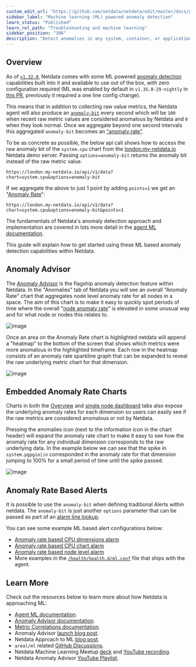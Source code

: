 ```yaml
---
custom_edit_url: "https://github.com/netdata/netdata/edit/master/docs/guides/monitor/anomaly-detection.md"
sidebar_label: "Machine learning (ML) powered anomaly detection"
learn_status: "Published"
learn_rel_path: "Troubleshooting and machine learning"
sidebar_position: "306"
description: "Detect anomalies in any system, container, or application in your infrastructure with machine learning and the open-source Netdata Agent."
---
```





## Overview

As of [`v1.32.0`](https://github.com/netdata/netdata/releases/tag/v1.32.0), Netdata comes with some ML powered [anomaly detection](https://en.wikipedia.org/wiki/Anomaly_detection) capabilities built into it and available to use out of the box, with zero configuration required (ML was enabled by default in `v1.35.0-29-nightly` in [this PR](https://github.com/netdata/netdata/pull/13158), previously it required a one line config change).

This means that in addition to collecting raw value metrics, the Netdata agent will also produce an [`anomaly-bit`](/docs/nightly/troubleshooting-and-machine-learning/configure-machine-learning-ml-powered-anomaly-detection#anomaly-bit---100--anomalous-0--normal) every second which will be `100` when recent raw metric values are considered anomalous by Netdata and `0` when they look normal. Once we aggregate beyond one second intervals this aggregated `anomaly-bit` becomes an ["anomaly rate"](/docs/nightly/troubleshooting-and-machine-learning/configure-machine-learning-ml-powered-anomaly-detection#anomaly-rate---averageanomaly-bit).

To be as concrete as possible, the below api call shows how to access the raw anomaly bit of the `system.cpu` chart from the [london.my-netdata.io](https://london.my-netdata.io) Netdata demo server. Passing `options=anomaly-bit` returns the anomaly bit instead of the raw metric value.

```
https://london.my-netdata.io/api/v1/data?chart=system.cpu&options=anomaly-bit
```

If we aggregate the above to just 1 point by adding `points=1` we get an "[Anomaly Rate](/docs/nightly/troubleshooting-and-machine-learning/configure-machine-learning-ml-powered-anomaly-detection#anomaly-rate---averageanomaly-bit)":

```
https://london.my-netdata.io/api/v1/data?chart=system.cpu&options=anomaly-bit&points=1
```

The fundamentals of Netdata's anomaly detection approach and implementation are covered in lots more detail in the [agent ML documentation](/docs/nightly/troubleshooting-and-machine-learning/configure-machine-learning-ml-powered-anomaly-detection). 

This guide will explain how to get started using these ML based anomaly detection capabilities within Netdata.

## Anomaly Advisor

The [Anomaly Advisor](/docs/nightly/troubleshooting-and-machine-learning/anomaly-advisor) is the flagship anomaly detection feature within Netdata. In the "Anomalies" tab of Netdata you will see an overall "Anomaly Rate" chart that aggregates node level anomaly rate for all nodes in a space. The aim of this chart is to make it easy to quickly spot periods of time where the overall "[node anomaly rate](/docs/nightly/troubleshooting-and-machine-learning/configure-machine-learning-ml-powered-anomaly-detection#node-anomaly-rate)" is elevated in some unusual way and for what node or nodes this relates to.

![image](https://user-images.githubusercontent.com/2178292/175928290-490dd8b9-9c55-4724-927e-e145cb1cc837.png)

Once an area on the Anomaly Rate chart is highlighted netdata will append a "heatmap" to the bottom of the screen that shows which metrics were more anomalous in the highlighted timeframe. Each row in the heatmap consists of an anomaly rate sparkline graph that can be expanded to reveal the raw underlying metric chart for that dimension.

![image](https://user-images.githubusercontent.com/2178292/175929162-02c8fe69-cc4f-4cf4-9b3a-a5e559a6feca.png)

## Embedded Anomaly Rate Charts

Charts in both the [Overview](/docs/nightly/getting-started/monitor-your-infrastructure/home-overview-and-single-node-view) and [single node dashboard](/docs/nightly/getting-started/monitor-your-infrastructure/home-overview-and-single-node-view#jump-to-single-node-dashboards) tabs also expose the underlying anomaly rates for each dimension so users can easily see if the raw metrics are considered anomalous or not by Netdata.

Pressing the anomalies icon (next to the information icon in the chart header) will expand the anomaly rate chart to make it easy to see how the anomaly rate for any individual dimension corresponds to the raw underlying data. In the example below we can see that the spike in `system.pgpgio|in` corresponded in the anomaly rate for that dimension jumping to 100% for a small period of time until the spike passed.

![image](https://user-images.githubusercontent.com/2178292/175933078-5dd951ff-7709-4bb9-b4be-34199afb3945.png)

## Anomaly Rate Based Alerts

It is possible to use the `anomaly-bit` when defining traditional Alerts within netdata. The `anomaly-bit` is just another `options` parameter that can be passed as part of an [alarm line lookup](https://learn.netdata.cloud/docs/agent/health/reference#alarm-line-lookup). 

You can see some example ML based alert configurations below:

- [Anomaly rate based CPU dimensions alarm](https://learn.netdata.cloud/docs/agent/health/reference#example-8---anomaly-rate-based-cpu-dimensions-alarm)
- [Anomaly rate based CPU chart alarm](https://learn.netdata.cloud/docs/agent/health/reference#example-9---anomaly-rate-based-cpu-chart-alarm)
- [Anomaly rate based node level alarm](https://learn.netdata.cloud/docs/agent/health/reference#example-10---anomaly-rate-based-node-level-alarm)
- More examples in the [`/health/health.d/ml.conf`](https://github.com/netdata/netdata/blob/master/health/health.d/ml.conf) file that ships with the agent.

## Learn More

Check out the resources below to learn more about how Netdata is approaching ML:

- [Agent ML documentation](/docs/nightly/troubleshooting-and-machine-learning/configure-machine-learning-ml-powered-anomaly-detection).
- [Anomaly Advisor documentation](/docs/nightly/troubleshooting-and-machine-learning/anomaly-advisor).
- [Metric Correlations documentation](/docs/nightly/troubleshooting-and-machine-learning/metric-correlations).
- Anomaly Advisor [launch blog post](https://www.netdata.cloud/blog/introducing-anomaly-advisor-unsupervised-anomaly-detection-in-netdata/).
- Netdata Approach to ML [blog post](https://www.netdata.cloud/blog/our-approach-to-machine-learning/).
- `areal/ml` related [GitHub Discussions](https://github.com/netdata/netdata/discussions?discussions_q=label%3Aarea%2Fml).
- Netdata Machine Learning Meetup [deck](https://docs.google.com/presentation/d/1rfSxktg2av2k-eMwMbjN0tXeo76KC33iBaxerYinovs/edit?usp=sharing) and [YouTube recording](https://www.youtube.com/watch?v=eJGWZHVQdNU).
- Netdata Anomaly Advisor [YouTube Playlist](https://youtube.com/playlist?list=PL-P-gAHfL2KPeUcCKmNHXC-LX-FfdO43j). 
